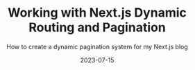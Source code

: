 ---
type: 'Post'
title: 'Working with Next.js Dynamic Routing and Pagination'
tags: ['Next.js']
summary: 'Next.js dynamic routing is extremely powerful! However, I ran into few issues trying to make that work with paginating dynamic category pages for my blog. I will share how I managed to work it out here'
subtitle: 'How to create a dynamic pagination system for my Next.js blog'
featured: false
date: '2023-07-15'
category: 'development'
---